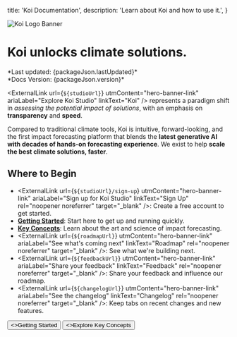 
  title: 'Koi Documentation',
  description:
    'Learn about Koi and how to use it.',
}


<HeroPattern />

<Image
  src={koiLogoBanner}
  alt="Koi Logo Banner"
  className="w-full mt-0"
/>

# Koi unlocks climate solutions.
<div className="text-sm italic">
*Last updated: {packageJson.lastUpdated}*<br />
*Docs Version: {packageJson.version}*
</div>

<ExternalLink
  url={`${studioUrl}`}
  utmContent="hero-banner-link"
  ariaLabel="Explore Koi Studio"
  linkText="Koi"
/> represents a paradigm shift in *assessing the potential impact of solutions*, with an
emphasis on **transparency** and **speed**.

Compared to traditional climate tools, Koi is intuitive, forward-looking, and the first
impact forecasting platform that blends the **latest generative AI with decades of hands-on forecasting experience**.
We exist to help **scale the best climate solutions, faster**.

## Where to Begin

- <ExternalLink
    url={`${studioUrl}/sign-up`}
    utmContent="hero-banner-link"
    ariaLabel="Sign up for Koi Studio"
    linkText="Sign Up"
    rel="noopener noreferrer"
    target="_blank"
  />: Create a free account to get started.
- [**Getting Started**](/docs/getting-started): Start here to get up and running quickly.
- [**Key Concepts**](/docs/key-concepts/overview): Learn about the art and science of impact forecasting.
- <ExternalLink
    url={`${roadmapUrl}`}
    utmContent="hero-banner-link"
    ariaLabel="See what's coming next"
    linkText="Roadmap"
    rel="noopener noreferrer"
    target="_blank"
  />: See what we're building next.
- <ExternalLink
    url={`${feedbackUrl}`}
    utmContent="hero-banner-link"
    ariaLabel="Share your feedback"
    linkText="Feedback"
    rel="noopener noreferrer"
    target="_blank"
  />: Share your feedback and influence our roadmap.
- <ExternalLink
    url={`${changelogUrl}`}
    utmContent="hero-banner-link"
    ariaLabel="See the changelog"
    linkText="Changelog"
    rel="noopener noreferrer"
    target="_blank"
  />: Keep tabs on recent changes and new features.

<div className="not-prose mb-16 mt-6 flex gap-3">
  <Button href="/docs/getting-started" arrow="right">
    <>Getting Started</>
  </Button>
  <Button href="/docs/key-concepts/overview" variant="outline">
    <>Explore Key Concepts</>
  </Button>
</div>

<BuiltOnTrust />

<UsefulLinks />

<Callouts />
